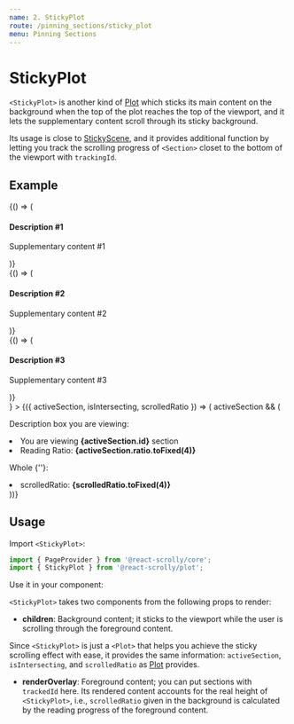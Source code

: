 ```yaml
---
name: 2. StickyPlot
route: /pinning_sections/sticky_plot
menu: Pinning Sections
---
```





# StickyPlot

`<StickyPlot>` is another kind of [Plot](/scroll_tracking/plot) which sticks its main content on the background when the top of the plot reaches the top of the viewport,
and it lets the supplementary content scroll through its sticky background.

Its usage is close to [StickyScene](/pinning_sections/sticky_scene),
and it provides additional function by letting you track the scrolling progress of `<Section>` closet to the bottom of the viewport with `trackingId`.

## Example
<Playground>
  <PageProvider>
    <StickyPlot
      color={defaultColors.gray}
      renderOverlay={
        <>
          <Section trackingId="DESC-1" style={{ height: '80vh', position: 'relative' }}>
            {() => (
              <DescriptionBox color={defaultColors.gray}>
                <h4>Description #1</h4>
                <p>Supplementary content #1</p>
              </DescriptionBox>
            )}
          </Section>
          <Section trackingId="DESC-2" style={{ height: '80vh', position: 'relative' }}>
            {() => (
              <DescriptionBox color={defaultColors.red}>
                <h4>Description #2</h4>
                <p>Supplementary content #2</p>
              </DescriptionBox>
            )}
          </Section>
          <Section trackingId="DESC-3" style={{ height: '80vh', position: 'relative' }}>
            {() => (
              <DescriptionBox color={defaultColors.blue}>
                <h4>Description #3</h4>
                <p>Supplementary content #3</p>
              </DescriptionBox>
            )}
          </Section>
        </>
      }
    >
      {({ activeSection, isIntersecting, scrolledRatio }) => (
        activeSection && (
          <CenterBox>
            <p>Description box you are viewing:</p>
            <li>You are viewing <b>{activeSection.id}</b> section</li>
            <li>Reading Ratio: <b>{activeSection.ratio.toFixed(4)}</b></li>
            <p>Whole {'<Plot>'}:</p>
            <li>scrolledRatio: <b>{scrolledRatio.toFixed(4)}</b></li>
          </CenterBox>
      ))}
    </StickyPlot>
  </PageProvider>
</Playground>

## Usage


Import `<StickyPlot>`:
```jsx
import { PageProvider } from '@react-scrolly/core';
import { StickyPlot } from '@react-scrolly/plot';
```

Use it in your component:

`<StickyPlot>` takes two components from the following props to render:

- **children**:
Background content; it sticks to the viewport while the user is scrolling through the foreground content.

Since `<StickyPlot>` is just a `<Plot>` that helps you achieve the sticky scrolling effect with ease,
it provides the same information: `activeSection`, `isIntersecting`, and `scrolledRatio` as [Plot](/scroll_tracking/plot#properties) provides.

- **renderOverlay**: Foreground content; you can put sections with `trackedId` here.
Its rendered content accounts for the real height of `<StickyPlot>`, i.e., `scrolledRatio` given in the background is calculated by the reading progress of the foreground content.
